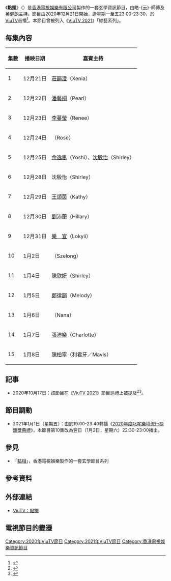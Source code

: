 {{电视节目信息框
| 名称 = 點擺
| 英文名称 = Your Place Your Fate
| 图片 = 檔案:Your Place Your Fate ViuTV.jpg
| 尺寸 = 
| 格式 = 玄學
| 主持 = 皓-{云}-師傅、[[英健朗|英健朗]]
| 演出 = [[陳柏寧|陳柏寧]]<ref>{{Cite web|title=「混血薛凱琪」利君牙客串《點擺》 唔做主持演趣劇放笑彈|url=https://www.orientalsunday.hk/娛聞/點擺-混血薛凱琪-利君牙-plt-411964/|accessdate=2020-12-30|author=東方新地|date=2020-12-30|format=|publisher=東方新地|language=zh-HK}}</ref>
| 旁白 = [[王嘉偉|王嘉偉]]
| 国家 = {{HKG}}
| 语言 = [[粵語|粵語]]
| 电视网 = [[ViuTV|ViuTV]]
| 图像制式 = [[高清电视|高清电视]] [[1080i|1080i]]
| 播出国家 = {{HKG}}
| 每集长度 = 30分鐘（含廣告）
| 集数 = 15
| 製作年份 = 2020年
| 監製 = 曾昭隆
| 導演 = 孫子洋、李展華
| 編審 = 周建雄
| 外景 = {{HKG}}
| 製作公司 = [[香港電視娛樂|香港電視娛樂]]
| 开始 = {{start date|2020|12|21}}
| 结束 = {{start date|2021|01|08}}
| 播出时间 = 逢星期一至五 23:00-23:30
}}
《'''點擺'''》（{{lang-en|Your Place Your Fate}}）是[[香港電視娛樂有限公司|香港電視娛樂有限公司]]製作的一套玄學資訊節目，由皓-{云}-師傅及[[英健朗|英健朗]]主持。節目由2020年12月21日開始，逢星期一至五23:00-23:30，於[[ViuTV|ViuTV]]首播<ref>{{Cite web|title=2021牛年添丁可以擺生仔陣？ViuTV《點擺》教你提高生仔運|url=https://www.shemom.com/hot-topics/2020/12/2021牛年添丁可以擺生仔陣viutv點擺教你提高生仔/|accessdate=2020-12-24|author=jillheung|date=2020-12-24|format=|publisher=shemom|language=zh-HK}}</ref>。本節目曾被列入《[[ViuTV_2021|ViuTV 2021]]》「綜藝系列」。

== 每集內容 ==
{| class="wikitable"
! 集數 !! 播映日期 !! 嘉賓主持
|-
| 1 || 12月21日 || [[莊韻澄|莊韻澄]]（Xenia）
|-
| 2 || 12月22日 || [[潘藝桐|潘藝桐]]（Pearl）
|-
| 3 || 12月23日 || [[李蔓瑩|李蔓瑩]]（Renee）
|-
| 4 || 12月24日 || {{tsl|yue|馬俊怡}}（Rose）
|-
| 5 || 12月25日 || [[余逸思|余逸思]]（Yoshi）、[[沈殷怡|沈殷怡]]（Shirley）
|-
| 6 || 12月28日 || 沈殷怡（Shirley）
|-
| 7 || 12月29日 || [[王頌茵|王頌茵]]（Kathy）
|-
| 8 || 12月30日 || [[劉沛蘅|劉沛蘅]]（Hillary）
|-
| 9 || 12月31日 || [[樂宜|樂　宜]]（Lokyii）
|-
| 10 || 1月2日 || {{tsl|yue|潘思朗}}（Szelong）
|-
| 11 || 1月4日 || [[陳欣妍|陳欣妍]]（Shirley）
|-
| 12 || 1月5日 || [[鄭律韻|鄭律韻]]（Melody）
|-
| 13 || 1月6日 || {{tsl|yue|張綺娜}}（Nana）
|-
| 14 || 1月7日 || [[張沛樂|張沛樂]]（Charlotte）
|-
| 15 || 1月8日 || [[陳柏寧|陳柏寧]]（利君牙／Mavis）
|}

== 記事 ==
* 2020年10月17日：該節目在《[[ViuTV_2021|ViuTV 2021]]》節目巡禮上被提及<ref>{{Cite web|title=ViuTV新節目巡禮 姜濤陳卓賢各擔正兩劇 《二月廿九》延續篇劉俊謙情侶檔演出|url=https://ol.mingpao.com/ldy/showbiz/news/20201019/1603045601342/viutv新節目巡禮-姜濤陳卓賢各擔正兩劇-《二月廿九》延續篇劉俊謙情侶檔演出|accessdate=2020-12-13|author=娛樂組|date=2020-10-19|format=|publisher=明報OL|language=zh-HK}}</ref><ref>{{Cite web|title=ViuTV樂壇全新頒獎典禮將誕生 全民投票創新時代|url=https://ol.mingpao.com/ldy/showbiz/latest/20201019/1603102124771/viutv樂壇全新頒獎典禮將誕生-全民投票創新時代|accessdate=2020-12-13|author=即時娛樂|date=2020-10-19|format=|publisher=明報OL|language=zh-HK}}</ref>。

== 節目調動 ==
* 2021年1月1日（星期五）：由於19:00-23:40轉播《[[2020年度叱咤樂壇流行榜頒獎典禮得獎名單|2020年度叱咤樂壇流行榜頒獎典禮]]》，本節目第10集改為翌日（1月2日，星期六）22:30-23:00播出。

== 參見 ==
* 「[[點相|點相]]」，香港電視娛樂製作的一套玄學節目系列

== 參考資料 ==
{{reflist}}

== 外部連結 ==
* [https://viu.tv/encore/your-place-your-fate ViuTV：點擺]

== 電視節目的變遷 ==
{{電視節目的變遷
| 電視台 = {{HKG}} [[ViuTV|ViuTV]]
| 播放檔次 = 星期一至五 22:30 - 23:00<br>2021年1月1日 暫停播映<br>2021年1月2日（星期六）22:30 - 23:00
| 上一節目 = [[全民造星III|全民造星III]]<small>（22:30 - 23:30）</small><br>（2020年11月2日 - 12月18日）
| 節目名稱 = 點擺<br>（2020年12月21日 - 2021年1月8日）
| 下一節目 = [[調查男女|調查男女]]<br>（2021年1月11日 - 1月29日）
}}

{{2021年ViuTV實況娛樂}}
[[Category:2020年ViuTV節目|Category:2020年ViuTV節目]]
[[Category:2021年ViuTV節目|Category:2021年ViuTV節目]]
[[Category:香港電視娛樂資訊節目|Category:香港電視娛樂資訊節目]]